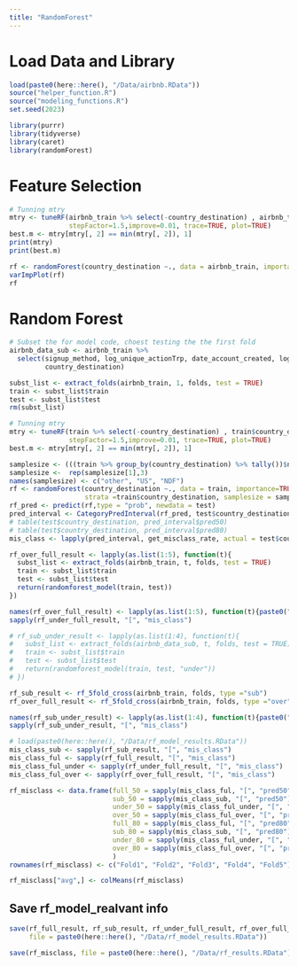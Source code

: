 ```yaml
---
title: "RandomForest"
---
```

# Load Data and Library
```r
load(paste0(here::here(), "/Data/airbnb.RData"))
source("helper_function.R")
source("modeling_functions.R")
set.seed(2023)

library(purrr)
library(tidyverse)
library(caret)
library(randomForest)
```

# Feature Selection
```r
# Tunning mtry
mtry <- tuneRF(airbnb_train %>% select(-country_destination) , airbnb_train$country_destination, ntreeTry=500,
               stepFactor=1.5,improve=0.01, trace=TRUE, plot=TRUE)
best.m <- mtry[mtry[, 2] == min(mtry[, 2]), 1]
print(mtry)
print(best.m)

rf <- randomForest(country_destination ~., data = airbnb_train, importance=TRUE, ntree = 500, mtry = best.m)
varImpPlot(rf)
rf
```



# Random Forest

```r
# Subset the for model code, choest testing the the first fold
airbnb_data_sub <- airbnb_train %>% 
  select(signup_method, log_unique_actionTrp, date_account_created, log_total_action, date_first_active, AppleCate, first_browser, OtherCate,
         country_destination)

subst_list <- extract_folds(airbnb_train, 1, folds, test = TRUE)
train <- subst_list$train
test <- subst_list$test
rm(subst_list)
```


```r
# Tunning mtry
mtry <- tuneRF(train %>% select(-country_destination) , train$country_destination, ntreeTry=500,
               stepFactor=1.5,improve=0.01, trace=TRUE, plot=TRUE)
best.m <- mtry[mtry[, 2] == min(mtry[, 2]), 1]

```

```r
samplesize <- (((train %>% group_by(country_destination) %>% tally())$n)/3 * 2) %>% round()
samplesize <-  rep(samplesize[1],3)
names(samplesize) <- c("other", "US", "NDF")
rf <- randomForest(country_destination ~., data = train, importance=TRUE, ntree = 500, mtry = best.m,
                   strata =train$country_destination, samplesize = samplesize)
rf_pred <- predict(rf,type = "prob", newdata = test)
pred_interval <- CategoryPredInterval(rf_pred, test$country_destination %>% levels())
# table(test$country_destination, pred_interval$pred50)
# table(test$country_destination, pred_interval$pred80)
mis_class <- lapply(pred_interval, get_misclass_rate, actual = test$country_destination)

```




```r
rf_over_full_result <- lapply(as.list(1:5), function(t){
  subst_list <- extract_folds(airbnb_train, t, folds, test = TRUE)
  train <- subst_list$train
  test <- subst_list$test
  return(randomforest_model(train, test))
})
```

```r
names(rf_over_full_result) <- lapply(as.list(1:5), function(t){paste0("fold", as.character(t))}) %>% unlist()
sapply(rf_under_full_result, "[", "mis_class")
```

```r
# rf_sub_under_result <- lapply(as.list(1:4), function(t){
#   subst_list <- extract_folds(airbnb_data_sub, t, folds, test = TRUE)
#   train <- subst_list$train
#   test <- subst_list$test
#   return(randomforest_model(train, test, "under"))
# })

rf_sub_result <- rf_5fold_cross(airbnb_train, folds, type ="sub")
rf_over_full_result <- rf_5fold_cross(airbnb_train, folds, type ="over")
```

```r
names(rf_sub_under_result) <- lapply(as.list(1:4), function(t){paste0("fold", as.character(t))}) %>% unlist()
sapply(rf_sub_under_result, "[", "mis_class")
```



```r
# load(paste0(here::here(), "/Data/rf_model_results.RData"))
mis_class_sub <- sapply(rf_sub_result, "[", "mis_class")
mis_class_ful <- sapply(rf_full_result, "[", "mis_class")
mis_class_ful_under <- sapply(rf_under_full_result, "[", "mis_class")
mis_class_ful_over <- sapply(rf_over_full_result, "[", "mis_class")

rf_misclass <- data.frame(full_50 = sapply(mis_class_ful, "[", "pred50") %>% unlist(),
                          sub_50 = sapply(mis_class_sub, "[", "pred50") %>% unlist(),
                          under_50 = sapply(mis_class_ful_under, "[", "pred50") %>% unlist(),
                          over_50 = sapply(mis_class_ful_over, "[", "pred50") %>% unlist(),
                          full_80 = sapply(mis_class_ful, "[", "pred80") %>% unlist(),
                          sub_80 = sapply(mis_class_sub, "[", "pred80") %>% unlist(),
                          under_80 = sapply(mis_class_ful_under, "[", "pred80") %>% unlist(),
                          over_80 = sapply(mis_class_ful_over, "[", "pred80") %>% unlist()
                          )
rownames(rf_misclass) <- c("Fold1", "Fold2", "Fold3", "Fold4", "Fold5")

rf_misclass["avg",] <- colMeans(rf_misclass)
```

## Save rf_model_realvant info
```r
save(rf_full_result, rf_sub_result, rf_under_full_result, rf_over_full_result,
     file = paste0(here::here(), "/Data/rf_model_results.RData"))
```

```r
save(rf_misclass, file = paste0(here::here(), "/Data/rf_results.RData"))
```

